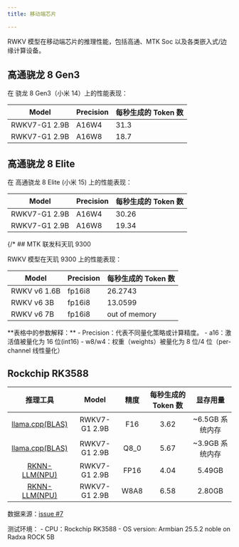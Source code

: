 ```yaml
---
title: 移动端芯片

---
```



<CallOut type="info">
RWKV 模型在移动端芯片的推理性能，包括高通、MTK Soc 以及各类嵌入式/边缘计算设备。
</CallOut>

## 高通骁龙 8 Gen3

在 骁龙 8 Gen3（小米 14）上的性能表现：

| Model        | Precision             | 每秒生成的 Token 数 |
| ------------ | --------------------- | ------------------- | 
| RWKV7-G1 2.9B | A16W4 | 31.3             | 
| RWKV7-G1 2.9B | A16W8 | 18.7           | 

## 高通骁龙 8 Elite

在 高通骁龙 8 Elite (小米 15) 上的性能表现：

| Model        | Precision             | 每秒生成的 Token 数 |
| ------------ | --------------------- | ------------------- | 
| RWKV7-G1 2.9B | A16W4 | 30.26             | 
| RWKV7-G1 2.9B | A16W8 | 19.34         | 

{/* ## MTK 联发科天玑 9300 

RWKV 模型在天玑 9300 上的性能表现：

| Model        | Precision | 每秒生成的 Token 数 |
| ------------ | --------- | ------------------- |
| RWKV v6 1.6B | fp16i8    | 26.2743             |
| RWKV v6 3B   | fp16i8    | 13.0599             | 3.89911，71.2206%           |
| RWKV v6 7B   | fp16i8    | out of memory       | TODO             | */}

<CallOut type="info">
**表格中的参数解释：**
- Precision：代表不同量化策略或计算精度。
  - a16：激活值被量化为 16 位(int16)
  - w8/w4：权重（weights）被量化为 8 位/4 位（per-channel 线性量化）
</CallOut>

## Rockchip RK3588 

| 推理工具 | Model | 精度 | 每秒生成的 Token 数 | 显存用量 | 
| :---: |:---:|:---:|:---:| :----------:|
| [llama.cpp(BLAS)](https://github.com/ggml-org/llama.cpp) | RWKV7-G1 2.9B | F16 | 3.62 | <span className="bg-red-100 text-red-800 px-2 py-1 rounded dark:bg-red-950/50 dark:text-red-300">~6.5GB 系统内存</span> |
| [llama.cpp(BLAS)](https://github.com/ggml-org/llama.cpp) | RWKV7-G1 2.9B | Q8_0 | 5.67 |  <span className="bg-red-100 text-red-800 px-2 py-1 rounded dark:bg-red-950/50 dark:text-red-300">~3.9GB 系统内存</span> |
| [RKNN-LLM(NPU)](https://github.com/airockchip/rknn-llm) | RWKV7-G1 2.9B | FP16 | 4.04 | 5.49GB |
| [RKNN-LLM(NPU)](https://github.com/airockchip/rknn-llm) | RWKV7-G1 2.9B | W8A8 | 6.58 | 2.80GB |

数据来源：[issue #7](https://github.com/RWKV-Vibe/RWKV-Inference-Performance-Test/issues/7)

<CallOut type="info">
测试环境：
- CPU：Rockchip RK3588
- OS version: Armbian 25.5.2 noble on Radxa ROCK 5B
</CallOut>